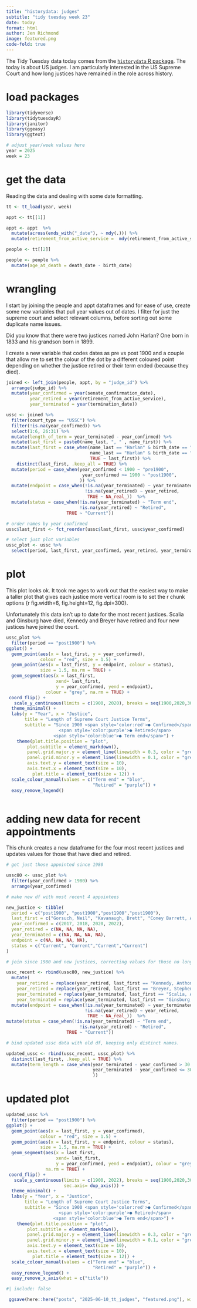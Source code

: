 ```yaml
---
title: "historydata: judges"
subtitle: "tidy tuesday week 23"
date: today
format: html
author: Jen Richmond
image: featured.png
code-fold: true
---
```


The Tidy Tuesday data today comes from the [`historydata` R package](https://github.com/ropensci/historydata). The today is about US judges. I am particularly interested in the US Supreme Court and how long justices have remained in the role across history. 

# load packages

```r
library(tidyverse)
library(tidytuesdayR)
library(janitor)
library(ggeasy)
library(ggtext)

# adjust year/week values here
year = 2025
week = 23
```

# get the data

Reading the data and dealing with some date formatting. 
```r

tt <- tt_load(year, week)

appt <- tt[[1]]

appt <- appt  %>%
  mutate(across(ends_with("_date"), ~ mdy(.))) %>%
  mutate(retirement_from_active_service =  mdy(retirement_from_active_service))

people <- tt[[2]]

people <- people %>%
  mutate(age_at_death = death_date - birth_date)

```


# wrangling

I start by joining the people and appt dataframes and for ease of use, create some new variables that pull year values out of dates. I filter for just the supreme court and select relevant columns, before sorting out some duplicate name issues. 

::: {.callout-note}

Did you know that there were two justices named John Harlan? One born in 1833 and his grandson born in 1899.

:::

I create a new variable that codes dates as pre vs post 1900 and a couple that allow me to set the colour of the dot by a different coloured point depending on whether the justice retired or their term ended (because they died). 

```r

joined <- left_join(people, appt, by = "judge_id") %>%
  arrange(judge_id) %>%
  mutate(year_confirmed = year(senate_confirmation_date), 
         year_retired = year(retirement_from_active_service), 
         year_terminated = year(termination_date))

ussc <- joined %>%
  filter(court_type == "USSC") %>%
  filter(!is.na(year_confirmed)) %>%
  select(1:6, 26:31) %>%
  mutate(length_of_term = year_terminated - year_confirmed) %>%
  mutate(last_first = paste0(name_last, ", " , name_first)) %>%
  mutate(last_first = case_when(name_last == "Harlan" & birth_date == "1833" ~ "I Harlan, John", 
                                name_last == "Harlan" & birth_date == "1899" ~ "II Harlan, John", 
                                TRUE ~ last_first)) %>%
    distinct(last_first, .keep_all = TRUE) %>%
  mutate(period = case_when(year_confirmed < 1900 ~ "pre1900", 
                             year_confirmed >= 1900 ~ "post1900", 
                            )) %>%
  mutate(endpoint = case_when(!is.na(year_terminated) ~ year_terminated, 
                              !is.na(year_retired) ~ year_retired,  
                               TRUE ~ NA_real_))  %>%                
  mutate(status = case_when(!is.na(year_terminated) ~ "Term end",
                            !is.na(year_retired) ~ "Retired", 
                       TRUE ~ "Current"))

# order names by year confirmed
ussc$last_first <- fct_reorder(ussc$last_first, ussc$year_confirmed) 

# select just plot variables
ussc_plot <- ussc %>%
  select(period, last_first, year_confirmed, year_retired, year_terminated, endpoint, status)

```


# plot

This plot looks ok. It took me ages to work out that the easiest way to make a taller plot that gives each justice more vertical room is to set the r chunk options {r fig.width=6, fig.height=12, fig.dpi=300}. 

Unfortunately this data isn't up to date for the most recent justices. Scalia and Ginsburg have died, Kennedy and Breyer have retired and four new justices have joined the court. 

```r

ussc_plot %>%
  filter(period == "post1900") %>%
ggplot() +
  geom_point(aes(x = last_first, y = year_confirmed), 
             colour = "red", size = 1.5) +
  geom_point(aes(x = last_first, y = endpoint, colour = status), 
             size = 1.5, na.rm = TRUE) +
  geom_segment(aes(x = last_first, 
                   xend= last_first, 
                   y = year_confirmed, yend = endpoint), 
               colour = "grey", na.rm = TRUE) +
 coord_flip() +
   scale_y_continuous(limits = c(1900, 2020), breaks = seq(1900,2020,30)) +
  theme_minimal() +
  labs(y = "Year", x = "Justice", 
       title = "Length of Supreme Court Justice Terms", 
       subtitle = "Since 1900 <span style='color:red'>● Confirmed</span> 
                    <span style='color:purple'>● Retired</span>
                  <span style='color:blue'>● Term end</span>") +
    theme(plot.title.position = "plot", 
        plot.subtitle = element_markdown(),
        panel.grid.major.y = element_line(linewidth = 0.3, color = "grey90"),
        panel.grid.minor.y = element_line(linewidth = 0.1, color = "grey95"),
        axis.text.y = element_text(size = 10),
        axis.text.x = element_text(size = 10), 
          plot.title = element_text(size = 12)) +
  scale_colour_manual(values = c("Term end" = "blue", 
                                 "Retired" = "purple")) +
  easy_remove_legend()



```

# adding new data for recent appointments

This chunk creates a new dataframe for the four most recent justices and updates values for those that have died and retired. 

```r


# get just those appointed since 1980

ussc80 <- ussc_plot %>%
  filter(year_confirmed > 1980) %>%
  arrange(year_confirmed)

# make new df with most recent 4 appointees

new_justice <- tibble(
  period = c("post1900", "post1900","post1900","post1900"),
  last_first = c("Gorsuch, Neil", "Kavanaugh, Brett", "Coney Barrett, Amy", "Brown Jackson, Ketanji"),
  year_confirmed = c(2017, 2018, 2020, 2022),
  year_retired = c(NA, NA, NA, NA), 
  year_terminated = c(NA, NA, NA, NA),
  endpoint = c(NA, NA, NA, NA),
  status = c("Current", "Current","Current","Current")
)

# join since 1980 and new justices, correcting values for those no longer serving

ussc_recent <- rbind(ussc80, new_justice) %>%
  mutate(
    year_retired = replace(year_retired, last_first == "Kennedy, Anthony", 2018), 
    year_retired = replace(year_retired, last_first == "Breyer, Stephen", 2022), 
    year_terminated = replace(year_terminated, last_first == "Scalia, Antonin", 2016),
    year_terminated = replace(year_terminated, last_first == "Ginsburg, Ruth", 2020)) %>%
  mutate(endpoint = case_when(!is.na(year_terminated) ~ year_terminated, 
                              !is.na(year_retired) ~ year_retired,  
                               TRUE ~ NA_real_))  %>%                
mutate(status = case_when(!is.na(year_terminated) ~ "Term end",
                            !is.na(year_retired) ~ "Retired", 
                       TRUE ~ "Current"))

# bind updated ussc data with old df, keeping only distinct names.

updated_ussc <- rbind(ussc_recent, ussc_plot) %>%
  distinct(last_first, .keep_all = TRUE) %>%
  mutate(term_length = case_when(year_terminated - year_confirmed > 30 ~ "long", 
                                 year_terminated - year_confirmed <= 30 ~ "short", 
                                 ))

```


# updated plot

```r
updated_ussc %>%
  filter(period == "post1900") %>%
ggplot() +
  geom_point(aes(x = last_first, y = year_confirmed), 
             colour = "red", size = 1.5) +
  geom_point(aes(x = last_first, y = endpoint, colour = status), 
             size = 1.5, na.rm = TRUE) +
  geom_segment(aes(x = last_first, 
                   xend= last_first, 
                   y = year_confirmed, yend = endpoint), colour = "grey", 
               na.rm = TRUE) +
 coord_flip() +
   scale_y_continuous(limits = c(1900, 2022), breaks = seq(1900,2020,30), 
                      sec.axis= dup_axis()) +
  theme_minimal() +
  labs(y = "Year", x = "Justice", 
       title = "Length of Supreme Court Justice Terms", 
       subtitle = "Since 1900 <span style='color:red'>● Confirmed</span> 
                    <span style='color:purple'>● Retired</span>
                  <span style='color:blue'>● Term end</span>") +
    theme(plot.title.position = "plot", 
        plot.subtitle = element_markdown(),
        panel.grid.major.y = element_line(linewidth = 0.3, color = "grey90"),
        panel.grid.minor.y = element_line(linewidth = 0.1, color = "grey95"),
        axis.text.y = element_text(size = 10),
        axis.text.x = element_text(size = 10), 
          plot.title = element_text(size = 12)) +
  scale_colour_manual(values = c("Term end" = "blue", 
                                 "Retired" = "purple")) +
  easy_remove_legend() +
  easy_remove_x_axis(what = c("title")) 


```



```r
#| include: false

 ggsave(here::here("posts", "2025-06-10_tt_judges", "featured.png"), width = 6, height = 12,  bg = "whitesmoke")


```
